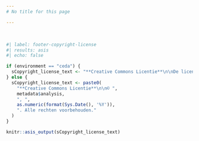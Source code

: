 ```yaml
---
# No title for this page

---
```

 

```r
#| label: footer-copyright-license
#| results: asis
#| echo: false

if (environment == "ceda") {
  sCopyright_license_text <- "**Creative Commons Licentie**\n\nDe licentie voor dit template is de [Creative Commons Attribution Share Alike 4.0 Internationaal](https://creativecommons.org/licenses/by-sa/4.0/)."
} else {
  sCopyright_license_text <- paste0(
    "**Creative Commons Licentie**\n\n© ",
    metadata$analysis,
    ", ",
    as.numeric(format(Sys.Date(), '%Y')),
    ". Alle rechten voorbehouden."
  )
} 

knitr::asis_output(sCopyright_license_text)

```
